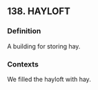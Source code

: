 ## 138. HAYLOFT
### Definition
A building for storing hay.

### Contexts
We filled the hayloft with hay.

